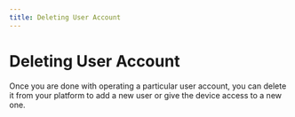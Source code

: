 ```yaml
---
title: Deleting User Account
---
```

# Deleting User Account
Once you are done with operating a particular user account, you can delete it from your platform to add a new user or give the device access to a new one. 